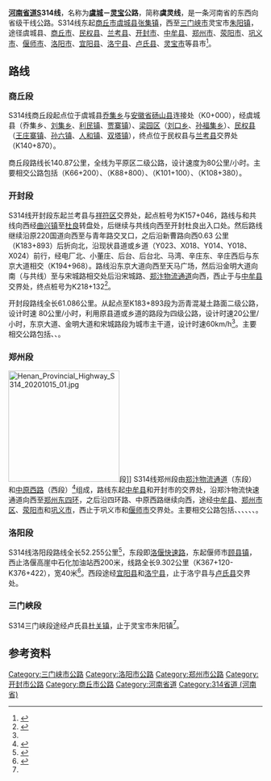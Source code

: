 {{中国省道信息框
|省=河南
|省道编号=314
|起点=[[河南省|河南省]][[虞城县|虞城县]][[张集镇_(虞城县)|张集镇]]
|终点=河南省[[灵宝市|灵宝市]][[朱阳镇|朱阳镇]]
|最近通车日期=
|规划总长度=
|别称=虞灵线
|附加图片=Henan Provincial Highway S314 20200930.jpg
|附加图片注释=314省道郑州[[中原路_(郑州)|中原西路]]段}}

'''[[河南省道|河南省道]]S314线'''，名称为'''[[虞城|虞城]]－[[灵宝|灵宝]]公路'''，简称'''虞灵线'''，是一条河南省的东西向省级干线公路。S314线东起[[商丘市|商丘市]][[虞城县|虞城县]][[张集镇_(虞城县)|张集镇]]，西至[[三门峡市|三门峡市]]灵宝市[[朱阳镇|朱阳镇]]，途径虞城县、[[商丘市|商丘市]]、[[民权县|民权县]]、[[兰考县|兰考县]]、[[开封市|开封市]]、[[中牟县|中牟县]]、[[郑州市|郑州市]]、[[荥阳市|荥阳市]]、[[巩义市|巩义市]]、[[偃师市|偃师市]]、[[洛阳市|洛阳市]]、[[宜阳县|宜阳县]]、[[洛宁县|洛宁县]]、[[卢氏县|卢氏县]]、[[灵宝市|灵宝市]]等县市<ref name=sd2013>{{cite web |title=河南省普通省道网规划调整方案（2013-2030年） |url=http://www.hncd.gov.cn/portal/dzzw/zwgg/webinfo/2014/08/1408408620611868.htm |website=河南省交通运输厅 |accessdate=2020-08-26 |archive-date=2017-04-12 |archive-url=https://web.archive.org/web/20170412222239/http://www.hncd.gov.cn/portal/dzzw/zwgg/webinfo/2014/08/1408408620611868.htm |dead-url=yes }}</ref>。

== 路线 ==
=== 商丘段 ===
S314线商丘段起点位于虞城县[[乔集乡|乔集乡]]与[[安徽省|安徽省]][[砀山县|砀山县]]连接处（K0+000），经虞城县（乔集乡、[[刘集乡_(虞城县)|刘集乡]]、[[利民镇_(虞城县)|利民镇]]、[[贾寨镇|贾寨镇]]）、[[梁园区|梁园区]]（[[刘口乡|刘口乡]]、[[孙福集乡|孙福集乡]]）、[[民权县|民权县]]（[[王庄寨镇|王庄寨镇]]、[[孙六镇|孙六镇]]、[[人和镇_(民权县)|人和镇]]、[[双塔镇_(民权县)|双塔镇]]），终点位于民权县与[[兰考县|兰考县]]交界处（K140+870）。

商丘段路线长140.87公里，全线为平原区二级公路，设计速度为80公里/小时。主要相交公路包括{{中国省道名|211|P=河南}}（K66+200）、{{中国国道名|220}}（K88+800）、{{中国国道名|310}}（K101+100）、{{中国省道名|214|P=河南}}（K108+380）。

=== 开封段 ===
S314线开封段东起兰考县与[[祥符区|祥符区]]交界处，起点桩号为K157+046，路线与{{中国国道名|240}}和{{中国国道名|310}}共线向西经[[曲兴镇|曲兴镇]]至[[杜良乡|杜良]]转盘处，后继续与{{中国国道名|310}}共线向西至{{China Expwy Name|G45}}开封杜良出入口处。然后路线继续沿原220国道向西至与青年路交叉口，之后沿新曹路向西0.63 公里（K183+893）后折向北，沿现状县道或乡道（Y023、X018、Y014、Y018、X024）前行，经电厂北、小董庄、后台、后台北、马湾、辛庄东、辛庄西后与东京大道相交（K194+968）。路线沿东京大道向西至天马广场，然后沿金明大道向南（与{{中国省道名|223|P=河南}}共线）至与宋城路相交处后沿宋城路、[[郑汴物流通道|郑汴物流通道]]向西，西止于与[[中牟县|中牟县]]交界处，终点桩号为K218+132<ref name=kf>{{cite book |title=开封市普通国省干线公路新路网交通标志调整施工三标段招标文件 |page=41-42 |accessdate=2020-09-11}}</ref>。

开封段路线全长61.086公里。从起点至K183+893段为沥青混凝土路面二级公路，设计时速 80公里/小时，利用原县道或乡道的路段为四级公路，设计时速20公里/小时，东京大道、金明大道和宋城路段为城市主干道，设计时速60km/h<ref name=kf />。主要相交公路包括{{中国国道名|240}}、{{中国国道名|310}}、{{中国省道名|223|P=河南}}。

=== 郑州段 ===
[[File:Henan_Provincial_Highway_S314_20201015_01.jpg|220px]]段]]
S314线郑州段由[[郑汴物流通道|郑汴物流通道]]（东段）和[[中原路_(郑州)|中原西路]]（西段）<ref>{{cite web|title=荥阳市公路、桥梁建设概况|url=http://www.xingyang.gov.cn/sitesources/xysrmzf/page_pc/mlyy/lyjt/articleb367c94ea7df40f6ac9116230a50ef74.html|website=荥阳市人民政府|accessdate=2020-09-11}}{{Dead link}}</ref>组成，路线东起[[中牟县|中牟县]]和开封市的交界处，沿郑汴物流快速通道向西至[[郑州四环路|郑州东四环]]，之后沿四环路、中原西路继续向西，途经[[中牟县|中牟县]]、[[郑州市|郑州市区]]、[[荥阳市|荥阳市]]和[[巩义市|巩义市]]，西止于巩义市和[[偃师市|偃师市]]交界处。主要相交公路包括{{中国国道名|230}}、{{中国省道名|225|P=河南}}、{{中国国道名|107}}、{{中国省道名|227|P=河南}}、{{中国国道名|234}}、{{中国国道名|310}}、{{中国省道名|235|P=河南}}。

=== 洛阳段 ===
S314线洛阳段路线全长52.255公里<ref>{{cite book |title=洛阳市普通干线公路国土空间控制规划技术报告 |page=14 |accessdate=2020-09-11}}</ref>，东段即[[洛偃快速路|洛偃快速路]]，东起偃师市[[顾县镇_(偃师市)|顾县镇]]，西止洛偃高崖中石化加油站西200米，线路全长9.302公里（K367+120-K376+422），宽40米<ref>{{cite web |title=交通公路 |url=http://www.yanshi.gov.cn/Type_IMG.php?id=7&shuoming=%E4%BA%A4%E9%80%9A%E5%85%AC%E8%B7%AF |website=偃师市人民政府 |accessdate=2020-09-11 |archive-date=2020-01-23 |archive-url=https://web.archive.org/web/20200123225136/http://www.yanshi.gov.cn/Type_IMG.php?id=7&shuoming=%E4%BA%A4%E9%80%9A%E5%85%AC%E8%B7%AF |dead-url=no }}</ref>。西段途经[[宜阳县|宜阳县]]和[[洛宁县|洛宁县]]，止于洛宁县与[[卢氏县|卢氏县]]交界处。

=== 三门峡段 ===
S314三门峡段途经卢氏县[[杜关镇|杜关镇]]，止于灵宝市朱阳镇<ref name=sd2013 />。

== 参考资料 ==
{{reflist}}

{{河南省道}}
{{郑州主要道路}}
[[Category:三门峡市公路|Category:三门峡市公路]]
[[Category:洛阳市公路|Category:洛阳市公路]]
[[Category:郑州市公路|Category:郑州市公路]]
[[Category:开封市公路|Category:开封市公路]]
[[Category:商丘市公路|Category:商丘市公路]]
[[Category:河南省道|Category:河南省道]]
[[Category:314省道_(河南省)|Category:314省道 (河南省)]]